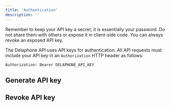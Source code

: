 ```yaml
---
title: 'Authentication'
description: ''
---
```


<Warning>
    Remember to keep your API key a secret, it is essentially your password. Do not share them with others or expose it in client-side code.
    You can always revoke an exposed API key.
</Warning>

The Delaphone API uses API keys for authentication. All API requests must include your API key in an `Authorization` HTTP header as follows:
```text
Authorization: Bearer DELAPHONE_API_KEY
```



## Generate API key

## Revoke API key

